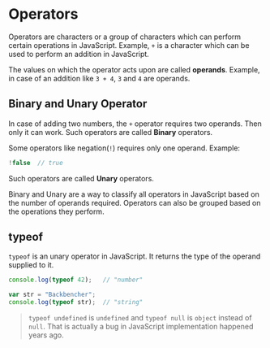 
<Layout>
<SEO title="Operators in JavaScript" />
<JSLayout>

# Operators

Operators are characters or a group of characters which can perform certain operations in JavaScript. Example, `+` is a character which can be used to perform an addition in JavaScript.

The values on which the operator acts upon are called **operands**. Example, in case of an addition like `3 + 4`, `3` and `4` are operands.

## Binary and Unary Operator

In case of adding two numbers, the `+` operator requires two operands. Then only it can work. Such operators are called **Binary** operators.

Some operators like negation(`!`) requires only one operand. Example:

```javascript
!false  // true
```
Such operators are called **Unary** operators.

Binary and Unary are a way to classify all operators in JavaScript based on the number of operands required. Operators can also be grouped based on the operations they perform.

## typeof

`typeof` is an unary operator in JavaScript. It returns the type of the operand supplied to it.

```javascript
console.log(typeof 42);   // "number"

var str = "Backbencher";
console.log(typeof str);  // "string"
```

> `typeof undefined` is `undefined` and `typeof null` is `object` instead of `null`. That is actually a bug in JavaScript implementation happened years ago.

</JSLayout>
</Layout>
